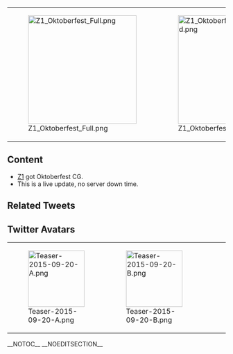 {| class="wikitable"
|-
| style="width:250px;" |[[File:Z1 Oktoberfest Full.png|250px]]
| style="width:250px;" |[[File:Z1 Oktoberfest Full Damaged.png|250px]]
|}

==Content==
* [[Z1]] got Oktoberfest CG.
* This is a live update, no server down time.


==Related Tweets==
{{MultiTweet
|MultiTweetID = preUpdate
|color = #ace
|title = Pre Update

|link01 = https://twitter.com/KanColle_STAFF/status/645051809787068416
|EN01 = O'zapft is! Autumn is the season when food and beer is really delicious! In Germany the "Oktoberfest" is held from mid-September throughout October. Preceding the maintenance next weekend, a shipgirl that was born in Germany is going to receive an autumn outfit tomorrow evening. Look forward to it! 
|JP01 = O'zapft is!
秋は食べ物、そしてビールも本当に美味しい季節！本場ドイツでは九月中旬から十月にかけて「オクトーバーフェスト」が開催されます。来週末のメンテに先駆けて、鎮守府でもドイツ生まれの艦娘が1隻、明日夕方から季節限定の秋の装いとなる予定です。お楽しみに！
|TL01 = [[User:Admiral Mikado|Admiral Mikado]] & [[User:Dechidechi|TL Nazi Dechidechi]]

|link02 = 
|EN02 = 
|JP02 = 
|TL02 = [xxxxxxxxx xxxxxx]

|link03 = 
|EN03 = 
|JP03 = 
|TL03 = [xxxxxxxxx xxxxxx]
}}

==Twitter Avatars==
{| class="wikitable"
|-
| style="width:130px;" |[[File:Teaser-2015-09-20-A.png|130px]]
| style="width:130px;" |[[File:Teaser-2015-09-20-B.png|130px]]
| style="width:130px;" |
| style="width:130px;" |
|}
__NOTOC__ __NOEDITSECTION__